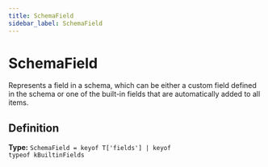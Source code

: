 ```yaml
---
title: SchemaField
sidebar_label: SchemaField
---
```


# SchemaField

Represents a field in a schema, which can be either a custom field defined
in the schema or one of the built-in fields that are automatically added to
all items.

## Definition

**Type:** <code>SchemaField = keyof T['fields'] | keyof typeof kBuiltinFields</code>

